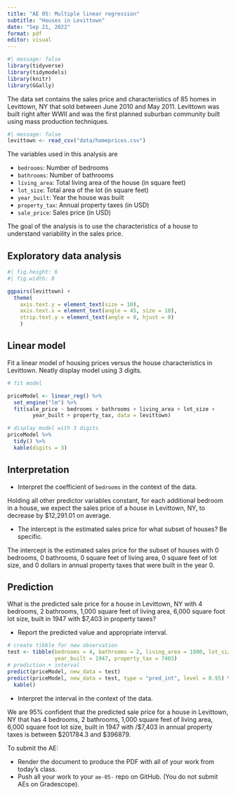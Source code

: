 ---
title: "AE 05: Multiple linear regression"
subtitle: "Houses in Levittown"
date: "Sep 21, 2022"
format: pdf
editor: visual
---

```{r load-packages}
#| message: false
library(tidyverse)
library(tidymodels)
library(knitr)
library(GGally)
```

The data set contains the sales price and characteristics of 85 homes in Levittown, NY that sold between June 2010 and May 2011. Levittown was built right after WWII and was the first planned suburban community built using mass production techniques.

```{r load-data}
#| message: false
levittown <- read_csv("data/homeprices.csv")
```

The variables used in this analysis are

-   `bedrooms`: Number of bedrooms
-   `bathrooms`: Number of bathrooms
-   `living_area`: Total living area of the house (in square feet)
-   `lot_size`: Total area of the lot (in square feet)
-   `year_built`: Year the house was built
-   `property_tax`: Annual property taxes (in USD)
-   `sale_price`: Sales price (in USD)

The goal of the analysis is to use the characteristics of a house to understand variability in the sales price.

## Exploratory data analysis

```{r eda}
#| fig.height: 6
#| fig.width: 8

ggpairs(levittown) +
  theme(
    axis.text.y = element_text(size = 10),
    axis.text.x = element_text(angle = 45, size = 10),
    strip.text.y = element_text(angle = 0, hjust = 0)
    )
```

## Linear model

Fit a linear model of housing prices versus the house characteristics in Levittown. Neatly display model using 3 digits.

```{r fit-model}
# fit model 

priceModel <- linear_reg() %>% 
  set_engine("lm") %>% 
  fit(sale_price ~ bedrooms + bathrooms + living_area + lot_size + 
        year_built + property_tax, data = levittown)

# display model with 3 digits 
priceModel %>% 
  tidy() %>% 
  kable(digits = 3)
```

## Interpretation

-   Interpret the coefficient of `bedrooms` in the context of the data.

Holding all other predictor variables constant, for each additional bedroom in a house, we expect the sales price of a house in Levittown, NY, to decrease by $12,291.01 on average.

-   The intercept is the estimated sales price for what subset of houses? Be specific.

The intercept is the estimated sales price for the subset of houses with 0 bedrooms, 0 bathrooms, 0 square feet of living area, 0 square feet of lot size, and 0 dollars in annual property taxes that were built in the year 0.

## Prediction

What is the predicted sale price for a house in Levittown, NY with 4 bedrooms, 2 bathrooms, 1,000 square feet of living area, 6,000 square foot lot size, built in 1947 with \$7,403 in property taxes?

-   Report the predicted value and appropriate interval.

```{r predict}
# create tibble for new observation 
test <- tibble(bedrooms = 4, bathrooms = 2, living_area = 1000, lot_size = 6000,
               year_built = 1947, property_tax = 7403)
# prediction + interval
predict(priceModel, new_data = test)
predict(priceModel, new_data = test, type = "pred_int", level = 0.95) %>% 
  kable()
```

-   Interpret the interval in the context of the data.

We are 95% confident that the predicted sale price for a house in Levittown, NY that has 4 bedrooms, 2 bathrooms, 1,000 square feet of living area, 6,000 square foot lot size, built in 1947 with /$7,403 in annual property taxes is between \$201784.3 and \$396879.

::: callout-important
To submit the AE:

-   Render the document to produce the PDF with all of your work from today's class.
-   Push all your work to your `ae-05-` repo on GitHub. (You do not submit AEs on Gradescope).
:::
